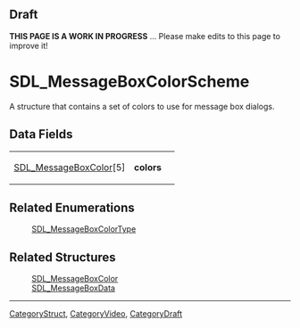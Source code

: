 == Draft ==

'''THIS PAGE IS A WORK IN PROGRESS''' ... Please make edits to this page to improve it!


<!-- #*^*^*^*^*See https://wiki.libsdl.org/SGStructures for details on editing this page*^*^*^*^* -->


= SDL_MessageBoxColorScheme =
A structure that contains a set of colors to use for message box dialogs.




== Data Fields ==
{|
|[[SDL_MessageBoxColor]][5]
|'''colors'''
| 
|}

<!-- #Fill in the above table per the Style Guide, then delete this comment. -->



== Related Enumerations ==
:[[SDL_MessageBoxColorType]]
<!-- #Remove this section if empty -->

== Related Structures ==
:[[SDL_MessageBoxColor]]
:[[SDL_MessageBoxData]]
<!-- #Remove this section if empty -->

----
[[CategoryStruct]], [[CategoryVideo]], [[CategoryDraft]]
<!-- #See the Style Guide for instructions on editing the footer. -->
